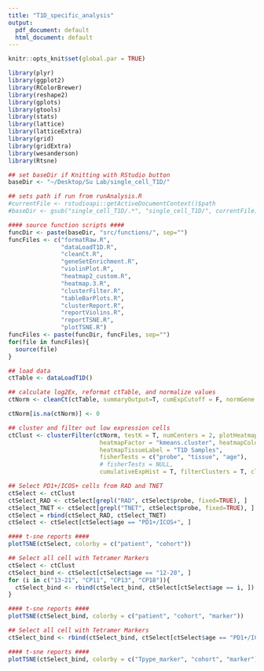 ```yaml
---
title: "T1D_specific_analysis"
output:
  pdf_document: default
  html_document: default
---
```


```r
knitr::opts_knit$set(global.par = TRUE)
```

```r
library(plyr)
library(ggplot2)
library(RColorBrewer)
library(reshape2)
library(gplots)
library(gtools)
library(stats)
library(lattice)
library(latticeExtra)
library(grid)
library(gridExtra)
library(wesanderson)
library(Rtsne)
```


```r

## set baseDir if Knitting with RStudio button
baseDir <- "~/Desktop/Su Lab/single_cell_T1D/"

## sets path if run from runAnalysis.R
#currentFile <- rstudioapi::getActiveDocumentContext()$path
#baseDir <- gsub("single_cell_T1D/.*", "single_cell_T1D/", currentFile)

#### source function scripts ####
funcDir <- paste(baseDir, "src/functions/", sep="")
funcFiles <- c("formatRaw.R", 
               "dataLoadT1D.R", 
               "cleanCt.R", 
               "geneSetEnrichment.R", 
               "violinPlot.R", 
               "heatmap2_custom.R",
               "heatmap.3.R",
               "clusterFilter.R",
               "tableBarPlots.R",
               "clusterReport.R",
               "reportViolins.R",
               "reportTSNE.R",
               "plotTSNE.R")
funcFiles <- paste(funcDir, funcFiles, sep="")
for(file in funcFiles){
  source(file)
}

```


```r
## load data
ctTable <- dataLoadT1D()

## calculate log2Ex, reformat ctTable, and normalize values
ctNorm <- cleanCt(ctTable, summaryOutput=T, cumExpCutoff = F, normGene = "none")
```


```r
ctNorm[is.na(ctNorm)] <- 0 
```


```r
## cluster and filter out low expression cells
ctClust <- clusterFilter(ctNorm, testK = T, numCenters = 2, plotHeatmap=T, plotClustOnly=F,
                          heatmapFactor = "kmeans.cluster", heatmapColorBy = c("age","probe", "soucre"),
                          heatmapTissueLabel = "T1D Samples",
                          fisherTests = c("probe", "tissue", "age"),
                          # fisherTests = NULL,
                          cumulativeExpHist = T, filterClusters = T, clustersToRemove = c(2))
```


```r
## Select PD1+/ICOS+ cells from RAD and TNET 
ctSelect <- ctClust
ctSelect_RAD <- ctSelect[grepl("RAD", ctSelect$probe, fixed=TRUE), ]
ctSelect_TNET <- ctSelect[grepl("TNET", ctSelect$probe, fixed=TRUE), ]
ctSelect = rbind(ctSelect_RAD, ctSelect_TNET)
ctSelect <- ctSelect[ctSelect$age == "PD1+/ICOS+", ]

#### t-sne reports ####
plotTSNE(ctSelect, colorby = c("patient", "cohort"))
```


```r
## Select all cell with Tetramer Markers
ctSelect <- ctClust
ctSelect_bind <- ctSelect[ctSelect$age == "12-20", ]
for (i in c("13-21", "CP11", "CP13", "CP18")){
  ctSelect_bind <- rbind(ctSelect_bind, ctSelect[ctSelect$age == i, ])
}

#### t-sne reports ####
plotTSNE(ctSelect_bind, colorby = c("patient", "cohort", "marker"))
```


```r
## Select all cell with Tetramer Markers
ctSelect_bind <- rbind(ctSelect_bind, ctSelect[ctSelect$age == "PD1+/ICOS+", ])

#### t-sne reports ####
plotTSNE(ctSelect_bind, colorby = c("Tpype_marker", "cohort", "marker"))
```







